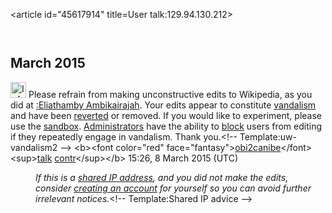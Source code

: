 <article id="45617914" title=User talk:129.94.130.212>
	<talkpage id="45617914" title="User talk:129.94.130.212">
== March 2015 ==
[[File:Information orange.svg|25px|alt=Information icon|link=]] Please refrain from making unconstructive edits to Wikipedia, as you did at [[:Eliathamby Ambikairajah]]. Your edits appear to constitute [[Wikipedia:Vandalism|vandalism]] and have been [[Help:Reverting|reverted]] or removed. If you would like to experiment, please use the [[Wikipedia:Sandbox|sandbox]]. [[Wikipedia:Administrators|Administrators]] have the ability to [[WP:BLOCK|block]] users from editing if they repeatedly engage in vandalism. Thank you.&lt;!-- Template:uw-vandalism2 --&gt; &lt;b&gt;&lt;font color=&quot;red&quot; face=&quot;fantasy&quot;&gt;[[User:Obi2canibe|obi2canibe]]&lt;/font&gt;&lt;sup&gt;[[User_talk:Obi2canibe|talk]] [[Special:Contributions/Obi2canibe|contr]]&lt;/sup&gt;&lt;/b&gt; 15:26, 8 March 2015 (UTC)
:''If this is a [[Network address translation|shared IP address]], and you did not make the edits, consider [[Wikipedia:Why create an account?|creating an account]] for yourself so you can avoid further irrelevant notices.''&lt;!-- Template:Shared IP advice --&gt;
	</talkpage>
</article>